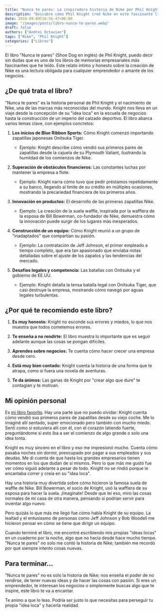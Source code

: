 ```yaml
---
title: "Nunca te pares: La inspiradora historia de Nike por Phil Knight"
description: "Descubre cómo Phil Knight creó Nike en este fascinante libro de memorias. Aprende sobre emprendimiento, perseverancia e innovación de la mano del fundador de una marca icónica."
date: 2024-09-09T16:56:47+06:00
image: "/images/posts/libro-nunca-te-pares.webp"
draft: false
authors: ["Andrei Octavian"]
tags: ["Nike", "Phil Knight"]
categories: ["Libros"]
---
```


El libro "Nunca te pares" (Shoe Dog en inglés) de Phil Knight, puedo decir sin dudas que es uno de los libros de memorias empresariales más fascinantes que he leído. Este relato íntimo y honesto sobre la creación de Nike es una lectura obligada para cualquier emprendedor o amante de los negocios.

## ¿De qué trata el libro?

"Nunca te pares" es la historia personal de Phil Knight y el nacimiento de Nike, una de las marcas más reconocidas del mundo. Knight nos lleva en un viaje desde la concepción de su "idea loca" en la escuela de negocios hasta la construcción de un imperio del calzado deportivo. El libro abarca varios temas clave, con ejemplos concretos:

1. **Los inicios de Blue Ribbon Sports:** Cómo Knight comenzó importando zapatillas japonesas Onitsuka Tiger.
    - Ejemplo: Knight describe cómo vendió sus primeros pares de zapatillas desde la cajuela de su Plymouth Valiant, ilustrando la humildad de los comienzos de Nike.


2. **Superación de obstáculos financieros:** Las constantes luchas por mantener la empresa a flote.
    - Ejemplo: Knight narra cómo tuvo que pedir préstamos repetidamente a su banco, llegando al límite de su crédito en múltiples ocasiones, mostrando la precariedad financiera de los primeros años.


3. **Innovación en productos:** El desarrollo de las primeras zapatillas Nike.
    - Ejemplo: La creación de la suela waffle, inspirada por la wafflera de la esposa de Bill Bowerman, co-fundador de Nike, demuestra cómo la innovación puede surgir de los lugares más inesperados.


4. **Construcción de un equipo:** Cómo Knight reunió a un grupo de "inadaptados" que compartían su pasión.
    - Ejemplo: La contratación de Jeff Johnson, el primer empleado a tiempo completo, que era tan apasionado que enviaba notas detalladas sobre el ajuste de los zapatos y las tendencias del mercado.


5. **Desafíos legales y competencia:** Las batallas con Onitsuka y el gobierno de EE.UU.
    - Ejemplo: Knight detalla la tensa batalla legal con Onitsuka Tiger, que casi destruye la empresa, mostrando cómo navegó por aguas legales turbulentas.

## ¿Por qué te recomiendo este libro?

1. **Es muy honesto:** Knight no esconde sus errores y miedos, lo que nos muestra que todos cometemos errores.

2. **Te enseña a no rendirte:** El libro muestra lo importante que es seguir adelante aunque las cosas se pongan difíciles.

3. **Aprendes sobre negocios:** Te cuenta cómo hacer crecer una empresa desde cero.

4. **Está muy bien contado:** Knight cuenta la historia de una forma que te atrapa, como si fuera una novela de aventuras.

5. **Te da ánimos:** Las ganas de Knight por "crear algo que dure" te contagian y te motivan.

## Mi opinión personal

Es <a href="/libros">mi libro favorito</a>. Hay una parte que no puedo olvidar: Knight cuenta cómo vendió sus primeros pares de zapatillas desde su viejo coche. Me lo imaginé allí sentado, super emocionado pero también con mucho miedo. Sentí como si estuviera allí con él, con el corazón latiendo fuerte, preguntándome si esto iba a ser el comienzo de algo grande o solo una idea tonta.

Knight es muy sincero en el libro y eso me impresionó mucho. Cuenta cómo pasaba noches sin dormir, preocupado por pagar a sus empleados y sus deudas. Me di cuenta de que hasta los grandes empresarios tienen momentos en los que dudan de sí mismos. Pero lo que más me gustó fue ver cómo siguió adelante a pesar de todo. Knight no se rindió porque le encantaba correr y creía en su "idea loca".

Hay una historia muy divertida sobre cómo hicieron la famosa suela de waffle de Nike. Bill Bowerman, el socio de Knight, usó la wafflera de su esposa para hacer la suela. ¡Imagínate! Desde que leí eso, miro las cosas normales de mi casa de otra manera, pensando si podrían servir para inventar algo nuevo.

Pero quizás lo que más me llegó fue cómo habla Knight de su equipo. La lealtad y el entusiasmo de personas como Jeff Johnson y Bob Woodell me hicieron pensar en cómo se tiene que dirigir un equipo.

Cuando terminé el libro, me encontré escribiendo mis propias "ideas locas" en un cuaderno por la noche, algo que no hacía desde hace mucho tiempo. "Nunca te pares" no solo me contó la historia de Nike; también me recordó por qué siempre intento cosas nuevas.

## Para terminar...

"Nunca te pares" no es solo la historia de Nike; nos enseña el poder de no rendirse, de tener nuevas ideas y de hacer las cosas con pasión. Si eres un emprendedor, te interesan los negocios o simplemente buscas algo que te inspire, este libro te va a encantar.

Te animo a que lo leas. Podría ser justo lo que necesitas para perseguir tu propia "idea loca" y hacerla realidad.